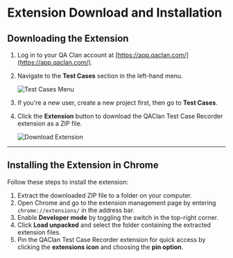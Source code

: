 # Extension Download and Installation

## Downloading the Extension

1. Log in to your QA Clan account at [https://app.qaclan.com/](https://app.qaclan.com/).
2. Navigate to the **Test Cases** section in the left-hand menu.

   ![Test Cases Menu](/images/web/projects.png)

3. If you're a new user, create a new project first, then go to **Test Cases**.
4. Click the **Extension** button to download the QAClan Test Case Recorder extension as a ZIP file.

   ![Download Extension](/images/web/extension.png)

---

## Installing the Extension in Chrome

Follow these steps to install the extension:

1. Extract the downloaded ZIP file to a folder on your computer.
2. Open Chrome and go to the extension management page by entering `chrome://extensions/` in the address bar.
3. Enable **Developer mode** by toggling the switch in the top-right corner.
4. Click **Load unpacked** and select the folder containing the extracted extension files.
5. Pin the QAClan Test Case Recorder extension for quick access by clicking the **extensions icon** and choosing the **pin option**.
